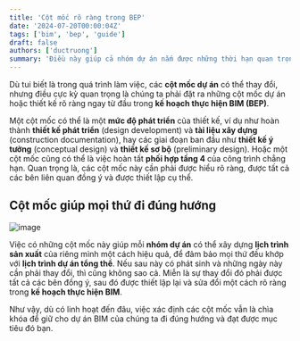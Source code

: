 ```yaml
---
title: 'Cột mốc rõ ràng trong BEP'
date: '2024-07-20T00:00:04Z'
tags: ['bim', 'bep', 'guide']
draft: false
authors: ['ductruong']
summary: 'Điều này giúp cả nhóm dự án nắm được những thời hạn quan trọng, biết mình cần làm những gì, và quan trọng hơn cả là hiểu được tại sao công việc của mình lại quan trọng đến thế cho sự thành công của dự án.'
---
```


Dù tui biết là trong quá trình làm việc, các **cột mốc dự án** có thể thay đổi, nhưng điều cực kỳ quan trọng là chúng ta phải đặt ra những cột mốc dự án hoặc thiết kế rõ ràng ngay từ đầu trong **kế hoạch thực hiện BIM (BEP)**.

Một cột mốc có thể là một **mức độ phát triển** của thiết kế, ví dụ như hoàn thành **thiết kế phát triển** (design development) và **tài liệu xây dựng** (construction documentation), hay các giai đoạn ban đầu như **thiết kế ý tưởng** (conceptual design) và **thiết kế sơ bộ** (preliminary design). Hoặc một cột mốc cũng có thể là việc hoàn tất **phối hợp tầng 4** của công trình chẳng hạn. Quan trọng là, các cột mốc này cần phải được hiểu rõ ràng, được tất cả các bên liên quan đồng ý và được thiết lập cụ thể.

## Cột mốc giúp mọi thứ đi đúng hướng

![image](https://)

Việc có những cột mốc này giúp mỗi **nhóm dự án** có thể xây dựng **lịch trình sản xuất** của riêng mình một cách hiệu quả, để đảm bảo mọi thứ đều khớp với **lịch trình dự án tổng thể**. Nếu sau này có phát sinh và những ngày này cần phải thay đổi, thì cũng không sao cả. Miễn là sự thay đổi đó phải được tất cả các bên đồng ý, sau đó được thiết lập lại và sửa đổi một cách rõ ràng trong **kế hoạch thực hiện BIM**.

Như vậy, dù có linh hoạt đến đâu, việc xác định các cột mốc vẫn là chìa khóa để giữ cho dự án BIM của chúng ta đi đúng hướng và đạt được mục tiêu đó bạn.
